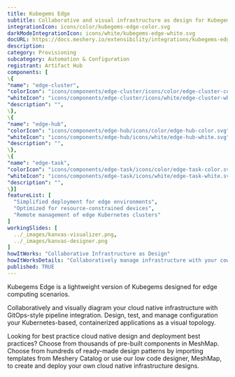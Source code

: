 ```yaml
---
title: Kubegems Edge
subtitle: Collaborative and visual infrastructure as design for Kubegems Edge
integrationIcon: icons/color/kubegems-edge-color.svg
darkModeIntegrationIcon: icons/white/kubegems-edge-white.svg
docURL: https://docs.meshery.io/extensibility/integrations/kubegems-edge
description: 
category: Provisioning
subcategory: Automation & Configuration
registrant: Artifact Hub
components: [
\{
"name": "edge-cluster",
"colorIcon": "icons/components/edge-cluster/icons/color/edge-cluster-color.svg",
"whiteIcon": "icons/components/edge-cluster/icons/white/edge-cluster-white.svg",
"description": "",
\},
\{
"name": "edge-hub",
"colorIcon": "icons/components/edge-hub/icons/color/edge-hub-color.svg",
"whiteIcon": "icons/components/edge-hub/icons/white/edge-hub-white.svg",
"description": "",
\},
\{
"name": "edge-task",
"colorIcon": "icons/components/edge-task/icons/color/edge-task-color.svg",
"whiteIcon": "icons/components/edge-task/icons/white/edge-task-white.svg",
"description": "",
\}]
featureList: [
  "Simplified deployment for edge environments",
  "Optimized for resource-constrained devices",
  "Remote management of edge Kubernetes clusters"
]
workingSlides: [
  ../_images/kanvas-visualizer.png,
  ../_images/kanvas-designer.png
]
howItWorks: "Collaborative Infrastructure as Design"
howItWorksDetails: "Collaboratively manage infrastructure with your coworkers synchronously sharing the same designs."
published: TRUE
---
```

<p>
Kubegems Edge is a lightweight version of Kubegems designed for edge computing scenarios.
</p>
<p>
    Collaboratively and visually diagram your cloud native infrastructure with GitOps-style pipeline integration. Design, test, and manage configuration your Kubernetes-based, containerized applications as a visual topology.
</p>
<p>
    Looking for best practice cloud native design and deployment best practices? Choose from thousands of pre-built components in MeshMap. Choose from hundreds of ready-made design patterns by importing templates from Meshery Catalog or use our low code designer, MeshMap, to create and deploy your own cloud native infrastructure designs.
</p>
